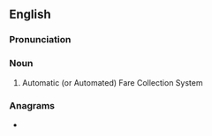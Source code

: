 ==English==

===Pronunciation===
{{rfp|acronym or initialism ?|lang=en}}

===Noun===
{{en-noun}}

# {{lb|en|transport}} Automatic (or Automated) Fare Collection System

===Anagrams===
* {{anagrams|en|CAFs|FACs|SCAF|cafs|facs}}